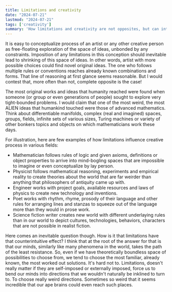 ```yaml
---
title: Limitations and creativity
date: "2024-07-21"
lastmod: "2024-07-21"
tags: ['creativity']
summary: 'How limitations and creativity are not opposites, but can interplay'
---
```


It is easy to conceptualize process of an artist or any other creative person as free-floating exploration of the space of ideas, unbonded by any constraints. Imposition of any limitations in this conception should inevitable lead to shrinking of this space of ideas. In other words, artist with more possible choices could find novel original ideas. The one who follows multiple rules or conventions reaches already known combinations and forms. That line of reasoning at first glance seems reasonable. But I would contest that, more often than not, complete opposite is the case!

The most original works and ideas that humanity reached were found when someone (or group or even generations of people) sought to explore very tight-bounded problems. I would claim that one of the most weird, the most ALIEN ideas that humankind touched were those of advanced mathematics. Think about differentiable manifolds, complex (real and imagined) spaces, groups, fields, infinite sets of various sizes, Turing machines or variety of other bonkers topics and objects on which mathematicians work these days.

For illustration, here are few examples of how limitations influence creative process in various fields:

* Mathematician follows rules of logic and given axioms, definitions or object properties to arrive into mind-bogling spaces that are impossible to imagine or even conceptualize by lay person.
* Physicist follows mathematical reasoning, experiments and empirical reality to create theories about the world that are far weirder than anything that philosophers of antiquity came up with.
* Engineer works with project goals, available resources and laws of physics to create new technology and inventions.
* Poet works with rhythm, rhyme, prosody of their language and other rules for arranging lines and stanzas to squeeze out of the language more than they would in prose work.
* Science fiction writer creates new world with different underlaying rules than in our world to depict cultures, technologies, behaviors, characters that are not possible in realist fiction.

Here comes an inevitable question though. How is it that limitations have that counterintuitive effect? I think that at the root of the answer for that is that our minds, similarly like many phenomena in the world, takes the path of the least resistance. So, even if we have theoretically boundless space of possibilities to choose from, we tend to choose the most familiar, already known, the most worked out solutions. It's hard not to. Limitations, doesn't really matter if they are self-imposed or externally imposed, force us to bend our minds into directions that we wouldn't naturally be inklined to turn to. To choose really weird directions. Sometimes so weird that it seems incredible that our ape brains could even reach such places.
